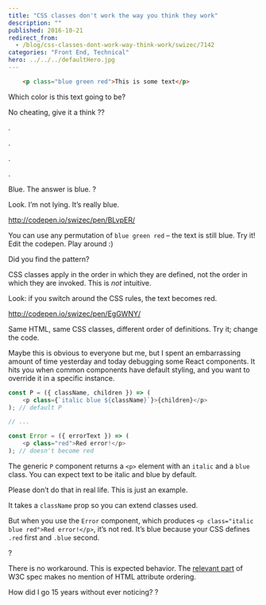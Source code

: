 ```yaml
---
title: "CSS classes don't work the way you think they work"
description: ""
published: 2016-10-21
redirect_from:
  - /blog/css-classes-dont-work-way-think-work/swizec/7142
categories: "Front End, Technical"
hero: ../../../defaultHero.jpg
---
```


```html
    <p class="blue green red">This is some text</p>
```

Which color is this text going to be?

No cheating, give it a think ??

.

.

.

.

Blue. The answer is blue. ?

Look. I’m not lying. It’s really blue.

http://codepen.io/swizec/pen/BLvpER/

You can use any permutation of `blue green red` – the text is still blue. Try it! Edit the codepen. Play around :)

Did you find the pattern?

CSS classes apply in the order in which they are defined, not the order in which they are invoked. This is _not_ intuitive.

Look: if you switch around the CSS rules, the text becomes red.

http://codepen.io/swizec/pen/EgGWNY/

Same HTML, same CSS classes, different order of definitions. Try it; change the code.

Maybe this is obvious to everyone but me, but I spent an embarrassing amount of time yesterday and today debugging some React components. It hits you when common components have default styling, and you want to override it in a specific instance.

```javascript
const P = ({ className, children }) => (
    <p class={`italic blue ${className}`}>{children}</p>
); // default P

// ...

const Error = ({ errorText }) => (
    <p class="red">Red error!</p>
); // doesn't become red
```

The generic `P` component returns a `<p>` element with an `italic` and a `blue` class. You can expect text to be italic and blue by default.

Please don’t do that in real life. This is just an example.

It takes a `className` prop so you can extend classes used.

But when you use the `Error` component, which produces `<p class="italic blue red">Red error!</p>`, it’s not red. It’s blue because your CSS defines `.red` first and `.blue` second.

?

There is no workaround. This is expected behavior. The [relevant part](https://www.w3.org/TR/selectors/#specificity) of W3C spec makes no mention of HTML attribute ordering.

How did I go 15 years without ever noticing? ?